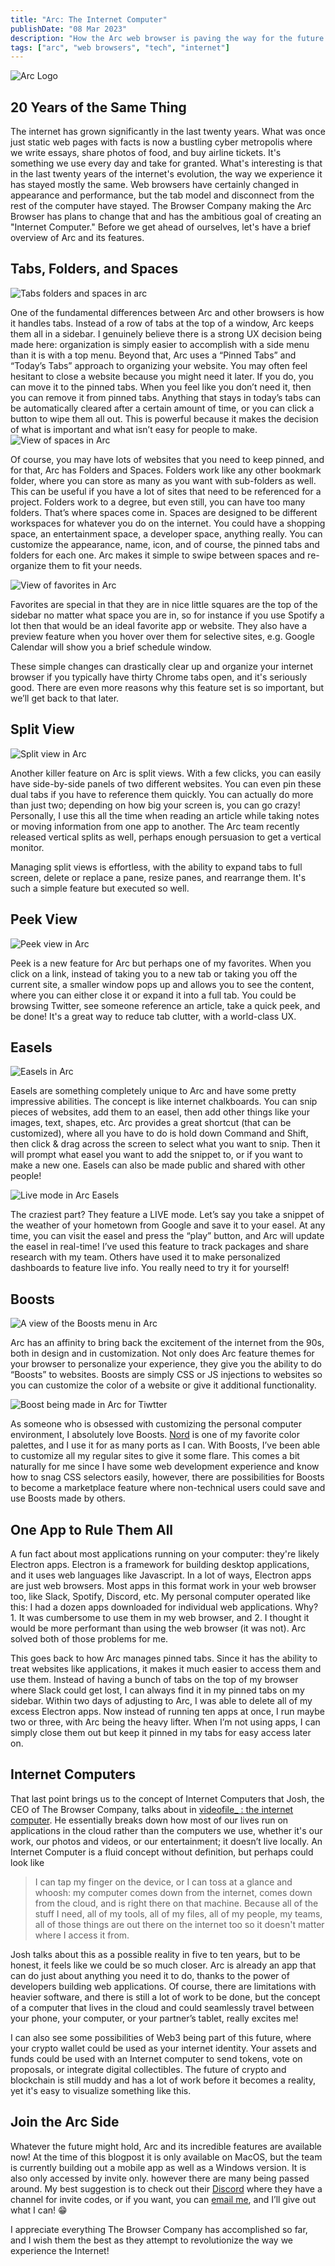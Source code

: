 ```yaml
---
title: "Arc: The Internet Computer"
publishDate: "08 Mar 2023"
description: "How the Arc web browser is paving the way for the future of consumer computers"
tags: ["arc", "web browsers", "tech", "internet"]
---
```



<Image
src="https://res.cloudinary.com/df9dofjus/image/upload/v1678295026/arc-browser-blog-post/s3udhcext52umxrydoum.png"
alt="Arc Logo"
width={1920}
aspectRatio={16/9}
/>

## 20 Years of the Same Thing

The internet has grown significantly in the last twenty years. What was once just static web pages with facts is now a bustling cyber metropolis where we write essays, share photos of food, and buy airline tickets. It's something we use every day and take for granted. What's interesting is that in the last twenty years of the internet's evolution, the way we experience it has stayed mostly the same. Web browsers have certainly changed in appearance and performance, but the tab model and disconnect from the rest of the computer have stayed. The Browser Company making the Arc Browser has plans to change that and has the ambitious goal of creating an "Internet Computer." Before we get ahead of ourselves, let's have a brief overview of Arc and its features.

## Tabs, Folders, and Spaces
<Image
src="https://res.cloudinary.com/df9dofjus/image/upload/w_1920,h_1080,c_fill/v1678294127/arc-browser-blog-post/skdp4gdysro6bmmipgkb.png"
alt="Tabs folders and spaces in arc"
width={1920}
aspectRatio={16/9}
/>

One of the fundamental differences between Arc and other browsers is how it handles tabs. Instead of a row of tabs at the top of a window, Arc keeps them all in a sidebar. I genuinely believe there is a strong UX decision being made here: organization is simply easier to accomplish with a side menu than it is with a top menu. Beyond that, Arc uses a “Pinned Tabs” and “Today’s Tabs” approach to organizing your website. You may often feel hesitant to close a website because you might need it later. If you do, you can move it to the pinned tabs. When you feel like you don’t need it, then you can remove it from pinned tabs. Anything that stays in today’s tabs can be automatically cleared after a certain amount of time, or you can click a button to wipe them all out. This is powerful because it makes the decision of what is important and what isn’t easy for people to make.
<Image
src="https://res.cloudinary.com/df9dofjus/image/upload/w_1920,h_1080,c_fill/v1678294257/arc-browser-blog-post/pkslbdu6vwxmhcsfpiah.png"
alt="View of spaces in Arc"
width={1920}
aspectRatio={16/9}
/>

Of course, you may have lots of websites that you need to keep pinned, and for that, Arc has Folders and Spaces. Folders work like any other bookmark folder, where you can store as many as you want with sub-folders as well. This can be useful if you have a lot of sites that need to be referenced for a project. Folders work to a degree, but even still, you can have too many folders. That’s where spaces come in. Spaces are designed to be different workspaces for whatever you do on the internet. You could have a shopping space, an entertainment space, a developer space, anything really. You can customize the appearance, name, icon, and of course, the pinned tabs and folders for each one. Arc makes it simple to swipe between spaces and re-organize them to fit your needs.

<Image
src="https://res.cloudinary.com/df9dofjus/image/upload/v1678294333/arc-browser-blog-post/c3rjxfzg9fd2f5wjkdje.png"
alt="View of favorites in Arc"
width={912}
height={528}
/>

Favorites are special in that they are in nice little squares are the top of the sidebar no matter what space you are in, so for instance if you use Spotify a lot then that would be an ideal favorite app or website. They also have a preview feature when you hover over them for selective sites, e.g. Google Calendar will show you a brief schedule window.

These simple changes can drastically clear up and organize your internet browser if you typically have thirty Chrome tabs open, and it's seriously good. There are even more reasons why this feature set is so important, but we’ll get back to that later.

## Split View

<Image
src="https://res.cloudinary.com/df9dofjus/image/upload/w_1920,h_1080,c_fill/v1678294406/arc-browser-blog-post/riqyizem3k19rq7gjcot.png"
alt="Split view in Arc"
width={1920}
aspectRatio={16/9}
/>

Another killer feature on Arc is split views. With a few clicks, you can easily have side-by-side panels of two different websites. You can even pin these dual tabs if you have to reference them quickly. You can actually do more than just two; depending on how big your screen is, you can go crazy! Personally, I use this all the time when reading an article while taking notes or moving information from one app to another. The Arc team recently released vertical splits as well, perhaps enough persuasion to get a vertical monitor.

Managing split views is effortless, with the ability to expand tabs to full screen, delete or replace a pane, resize panes, and rearrange them. It's such a simple feature but executed so well.

## Peek View

![Peek view in Arc](https://res.cloudinary.com/df9dofjus/image/upload/v1678295158/arc-browser-blog-post/pcu6lczn2z48pvmuucte.gif)

Peek is a new feature for Arc but perhaps one of my favorites. When you click on a link, instead of taking you to a new tab or taking you off the current site, a smaller window pops up and allows you to see the content, where you can either close it or expand it into a full tab. You could be browsing Twitter, see someone reference an article, take a quick peek, and be done! It's a great way to reduce tab clutter, with a world-class UX.

## Easels

<Image
src="https://res.cloudinary.com/df9dofjus/image/upload/w_1920,h_1080,c_fill/v1678295775/arc-browser-blog-post/jwihj6ivleo9hx90ikag.png"
alt="Easels in Arc"
width={1920}
aspectRatio={16/9}
/>

Easels are something completely unique to Arc and have some pretty impressive abilities. The concept is like internet chalkboards. You can snip pieces of websites, add them to an easel, then add other things like your images, text, shapes, etc. Arc provides a great shortcut (that can be customized), where all you have to do is hold down Command and Shift, then click & drag across the screen to select what you want to snip. Then it will prompt what easel you want to add the snippet to, or if you want to make a new one. Easels can also be made public and shared with other people!

![Live mode in Arc Easels](https://res.cloudinary.com/df9dofjus/image/upload/v1678295978/arc-browser-blog-post/dqk3g3sfyp34ooosaupn.gif)

The craziest part? They feature a LIVE mode. Let’s say you take a snippet of the weather of your hometown from Google and save it to your easel. At any time, you can visit the easel and press the “play” button, and Arc will update the easel in real-time! I’ve used this feature to track packages and share research with my team. Others have used it to make personalized dashboards to feature live info. You really need to try it for yourself!

## Boosts

<Image
src="https://res.cloudinary.com/df9dofjus/image/upload/w_1920,h_1080,c_fill/v1678296116/arc-browser-blog-post/ow0z8neu9fnv3j21uor0.png"
alt="A view of the Boosts menu in Arc"
width={1920}
aspectRatio={16/9}
/>

Arc has an affinity to bring back the excitement of the internet from the 90s, both in design and in customization. Not only does Arc feature themes for your browser to personalize your experience, they give you the ability to do “Boosts” to websites. Boosts are simply CSS or JS injections to websites so you can customize the color of a website or give it additional functionality.

<Image
src="https://res.cloudinary.com/df9dofjus/image/upload/w_1920,h_1080,c_fill/v1678296633/arc-browser-blog-post/m0kdu35asmm6p43t7ml8.png"
alt="Boost being made in Arc for Tiwtter"
width={1920}
aspectRatio={16/9}
/>

As someone who is obsessed with customizing the personal computer environment, I absolutely love Boosts. [Nord](https://nordtheme.com/) is one of my favorite color palettes, and I use it for as many ports as I can. With Boosts, I’ve been able to customize all my regular sites to give it some flare. This comes a bit naturally for me since I have some web development experience and know how to snag CSS selectors easily, however, there are possibilities for Boosts to become a marketplace feature where non-technical users could save and use Boosts made by others.

## One App to Rule Them All

A fun fact about most applications running on your computer: they're likely Electron apps. Electron is a framework for building desktop applications, and it uses web languages like Javascript. In a lot of ways, Electron apps are just web browsers. Most apps in this format work in your web browser too, like Slack, Spotify, Discord, etc. My personal computer operated like this: I had a dozen apps downloaded for individual web applications. Why? 1. It was cumbersome to use them in my web browser, and 2. I thought it would be more performant than using the web browser (it was not). Arc solved both of those problems for me.

This goes back to how Arc manages pinned tabs. Since it has the ability to treat websites like applications, it makes it much easier to access them and use them. Instead of having a bunch of tabs on the top of my browser where Slack could get lost, I can always find it in my pinned tabs on my sidebar. Within two days of adjusting to Arc, I was able to delete all of my excess Electron apps. Now instead of running ten apps at once, I run maybe two or three, with Arc being the heavy lifter. When I’m not using apps, I can simply close them out but keep it pinned in my tabs for easy access later on.

## Internet Computers

That last point brings us to the concept of Internet Computers that Josh, the CEO of The Browser Company, talks about in [videofile_ : the internet computer](https://youtu.be/v0160IirdL4). He essentially breaks down how most of our lives run on applications in the cloud rather than the computers we use, whether it's our work, our photos and videos, or our entertainment; it doesn’t live locally. An Internet Computer is a fluid concept without definition, but perhaps could look like

> I can tap my finger on the device, or I can toss at a glance and whoosh: my computer comes down from the internet, comes down from the cloud, and is right there on that machine. Because all of the stuff I need, all of my tools, all of my files, all of my people, my teams, all of those things are out there on the internet too so it doesn't matter where I access it from.


Josh talks about this as a possible reality in five to ten years, but to be honest, it feels like we could be so much closer. Arc is already an app that can do just about anything you need it to do, thanks to the power of developers building web applications. Of course, there are limitations with heavier software, and there is still a lot of work to be done, but the concept of a computer that lives in the cloud and could seamlessly travel between your phone, your computer, or your partner’s tablet, really excites me!

I can also see some possibilities of Web3 being part of this future, where your crypto wallet could be used as your internet identity. Your assets and funds could be used with an Internet computer to send tokens, vote on proposals, or integrate digital collectibles. The future of crypto and blockchain is still muddy and has a lot of work before it becomes a reality, yet it's easy to visualize something like this.

## Join the Arc Side

Whatever the future might hold, Arc and its incredible features are available now! At the time of this blogpost it is only available on MacOS, but the team is currently building out a mobile app as well as a Windows version. It is also only accessed by invite only. however there are many being passed around. My best suggestion is to check out their [Discord](https://discord.gg/arcinternet) where they have a channel for invite codes, or if you want, you can [email me](mailto:hello@stevedsimkins.dev), and I’ll give out what I can! 😁

I appreciate everything The Browser Company has accomplished so far, and I wish them the best as they attempt to revolutionize the way we experience the Internet!
